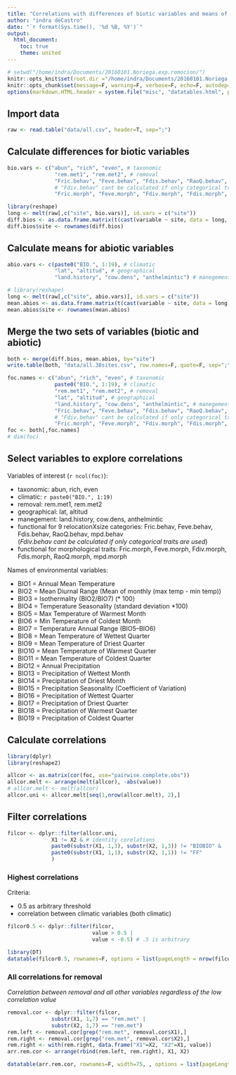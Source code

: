 ```yaml
---
title: "Correlations with differences of biotic variables and means of abiotic variables"
author: "indra deCastro"
date: "`r format(Sys.time(), '%d %B, %Y')`"
output:
  html_document:
    toc: true
    theme: united
---
```

      
<style type="text/css">
      .table {
            width: 100%;
      }
</style>
      
```r
# setwd("/home/indra/Documents/20160101.Noriega.exp.remocion/")
knitr::opts_knit$set(root.dir ="/home/indra/Documents/20160101.Noriega.exp.remocion/", message=F, warning=F, verbose=F, comment=F)
knitr::opts_chunk$set(message=F, warning=F, verbose=F, echo=F, autodep=T, cache=T, fig.width=10)
options(markdown.HTML.header = system.file("misc", "datatables.html", package = "knitr"))
```

## Import data
```r
raw <- read.table("data/all.csv", header=T, sep=";")
```

## Calculate differences for biotic variables
```r
bio.vars <- c("abun", "rich", "even", # taxonomic
               "rem.met1", "rem.met2", # removal
               "Fric.behav", "Feve.behav", "Fdis.behav", "RaoQ.behav", "mpd.behav", # functional for 9 relocationXsize categories
               # "Fdiv.behav" cant be calculated if only categorical traits are used 
               "Fric.morph", "Feve.morph", "Fdiv.morph", "Fdis.morph", "RaoQ.morph", "mpd.morph")

library(reshape)
long <- melt(raw[,c("site", bio.vars)], id.vars = c("site"))
diff.bios <- as.data.frame.matrix(t(cast(variable ~ site, data = long, fun.aggregate = diff, na.rm=T)))
diff.bios$site <- rownames(diff.bios)
```

## Calculate means for abiotic variables
```r
abio.vars <- c(paste0("BIO.", 1:19), # climatic
               "lat", "altitud", # geographical
               "land.history", "cow.dens", "anthelmintic") # manegement

# library(reshape)
long <- melt(raw[,c("site", abio.vars)], id.vars = c("site"))
mean.abios <- as.data.frame.matrix(t(cast(variable ~ site, data = long, fun = mean, na.rm=T)))
mean.abios$site <- rownames(mean.abios)
```

## Merge the two sets of variables (biotic and abiotic)
```r
both <- merge(diff.bios, mean.abios, by="site")
write.table(both, "data/all.38sites.csv", row.names=F, quote=F, sep=";")
```

```r
foc.names <- c("abun", "rich", "even", # taxonomic
               paste0("BIO.", 1:19), # climatic
               "rem.met1", "rem.met2", # removal
               "lat", "altitud", # geographical
               "land.history", "cow.dens", "anthelmintic", # manegement
               "Fric.behav", "Feve.behav", "Fdis.behav", "RaoQ.behav", "mpd.behav", # functional for 9 relocationXsize categories
               # "Fdiv.behav" cant be calculated if only categorical traits are used 
               "Fric.morph", "Feve.morph", "Fdiv.morph", "Fdis.morph", "RaoQ.morph", "mpd.morph") # functional for morphological traits
foc <- both[,foc.names]
# dim(foc)
```

## Select variables to explore correlations
Variables of interest (`r ncol(foc)`):

- taxonomic: abun, rich, even
- climatic: `r paste0("BIO.", 1:19)` 
- removal: rem.met1, rem.met2
- geographical: lat, altitud
- manegement: land.history, cow.dens, anthelmintic
- functional for 9 relocationXsize categories: Fric.behav, Feve.behav, Fdis.behav, RaoQ.behav, mpd.behav  
(*Fdiv.behav cant be calculated if only categorical traits are used*)
- functional for morphological traits: Fric.morph, Feve.morph, Fdiv.morph, Fdis.morph, RaoQ.morph, mpd.morph

Names of environmental variables:  

- BIO1 = Annual Mean Temperature
- BIO2 = Mean Diurnal Range (Mean of monthly (max temp - min temp))
- BIO3 = Isothermality (BIO2/BIO7) (* 100)
- BIO4 = Temperature Seasonality (standard deviation *100)
- BIO5 = Max Temperature of Warmest Month
- BIO6 = Min Temperature of Coldest Month
- BIO7 = Temperature Annual Range (BIO5--BIO6)
- BIO8 = Mean Temperature of Wettest Quarter
- BIO9 = Mean Temperature of Driest Quarter
- BIO10 = Mean Temperature of Warmest Quarter
- BIO11 = Mean Temperature of Coldest Quarter
- BIO12 = Annual Precipitation
- BIO13 = Precipitation of Wettest Month
- BIO14 = Precipitation of Driest Month
- BIO15 = Precipitation Seasonality (Coefficient of Variation)
- BIO16 = Precipitation of Wettest Quarter
- BIO17 = Precipitation of Driest Quarter
- BIO18 = Precipitation of Warmest Quarter
- BIO19 = Precipitation of Coldest Quarter

## Calculate correlations
```r
library(dplyr)
library(reshape2)

allcor <- as.matrix(cor(foc, use="pairwise.complete.obs"))
allcor.melt <- arrange(melt(allcor), -abs(value))
# allcor.melt <- melt(allcor)
allcor.uni <- allcor.melt[seq(1,nrow(allcor.melt), 2),]
```

## Filter correlations
```r
filcor <- dplyr::filter(allcor.uni,
              X1 != X2 & # identity corelations
              paste0(substr(X1, 1,3), substr(X2, 1,3)) != "BIOBIO" &
              paste0(substr(X1, 1,1), substr(X2, 1,1)) != "FF"
              )
```

### Highest correlations
Criteria:  

- 0.5 as arbitrary threshold
- correlation between climatic variables (both climatic)
```r
filcor0.5 <- dplyr::filter(filcor, 
                           value > 0.5 |
                           value < -0.5) # .5 is arbitrary

library(DT)
datatable(filcor0.5, rownames=F, options = list(pageLength = nrow(filcor0.5), dom="t"), width=35) %>% formatRound(columns=c("value"), digits=3)
```

### All correlations for removal
*Correlation between removal and all other variables regardless of the low correlation value*
```r
removal.cor <- dplyr::filter(filcor,
              substr(X1, 1,7) == "rem.met" |
              substr(X2, 1,7) == "rem.met")
rem.left <- removal.cor[grep("rem.met", removal.cor$X1),]
rem.right <- removal.cor[grep("rem.met", removal.cor$X2),]
rem.right <- with(rem.right, data.frame("X1"=X2, "X2"=X1, value))
arr.rem.cor <- arrange(rbind(rem.left, rem.right), X1, X2)

datatable(arr.rem.cor, rownames=F, width=75, , options = list(pageLength = nrow(arr.rem.cor), dom="t")) %>% formatRound(columns=c("value"), digits=3)
```

